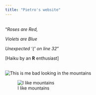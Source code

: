 ```yaml
---
title: "Pietro's website"
---
```

<br>
"*Roses are Red,*

*Violets are Blue*

*Unexpected '{' on line 32*"


[Haiku by an **R** enthusiast]


<br>
![This is me bad looking in the mountains](images/DSCN0877.JPG)

![I like mountains](images/IMG_20170116_145740204_HDR.jpg)


